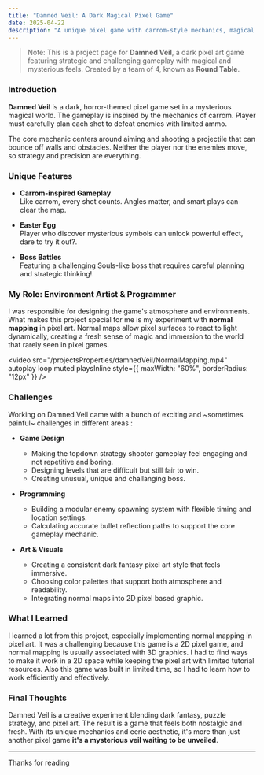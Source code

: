 ```yaml
---
title: "Damned Veil: A Dark Magical Pixel Game"
date: 2025-04-22
description: "A unique pixel game with carrom-style mechanics, magical elements, and intense boss fights."
---
```


> Note: This is a project page for **Damned Veil**, a dark pixel art game featuring strategic and challenging gameplay with magical and mysterious feels. Created by a team of 4, known as **Round Table**.

### Introduction

**Damned Veil** is a dark, horror-themed pixel game set in a mysterious magical world. The gameplay is inspired by the mechanics of carrom. Player must carefully plan each shot to defeat enemies with limited ammo.

The core mechanic centers around aiming and shooting a projectile that can bounce off walls and obstacles. Neither the player nor the enemies move, so strategy and precision are everything.

### Unique Features

- **Carrom-inspired Gameplay** <br />
Like carrom, every shot counts. Angles matter, and smart plays can clear the map.

- **Easter Egg** <br />
Player who discover mysterious symbols can unlock powerful effect, dare to try it out?.

- **Boss Battles** <br />
Featuring a challenging Souls-like boss that requires careful planning and strategic thinking!.

### My Role: Environment Artist & Programmer

I was responsible for designing the game's atmosphere and environments. What makes this project special for me is my experiment with **normal mapping** in pixel art.
Normal maps allow pixel surfaces to react to light dynamically, creating a fresh sense of magic and immersion to the world that rarely seen in pixel games.

<video
  src="/projectsProperties/damnedVeil/NormalMapping.mp4"
  autoplay
  loop
  muted
  playsInline
  style={{ maxWidth: "60%", borderRadius: "12px" }}
/>

### Challenges

Working on Damned Veil came with a bunch of exciting and ~sometimes painful~ challenges in different areas :

- **Game Design**<br />
  - Making the topdown strategy shooter gameplay feel engaging and not repetitive and boring.
  - Designing levels that are difficult but still fair to win.
  - Creating unusual, unique and challanging boss.

- **Programming**
  - Building a modular enemy spawning system with flexible timing and location settings.
  - Calculating accurate bullet reflection paths to support the core gameplay mechanic.

- **Art & Visuals**
  - Creating a consistent dark fantasy pixel art style that feels immersive.
  - Choosing color palettes that support both atmosphere and readability.
  - Integrating normal maps into 2D pixel based graphic.


### What I Learned

I learned a lot from this project, especially implementing normal mapping in pixel art. It was a challenging because this game is a 2D pixel game, and normal mapping is usually associated with 3D graphics. I had to find ways to make it work in a 2D space while keeping the pixel art with limited tutorial resources. Also this game was built in limited time, so I had to learn how to work efficiently and effectively.


### Final Thoughts

Damned Veil is a creative experiment blending dark fantasy, puzzle strategy, and pixel art. The result is a game that feels both nostalgic and fresh. With its unique mechanics and eerie aesthetic, it's more than just another pixel game **it's a mysterious veil waiting to be unveiled**.

---

Thanks for reading
